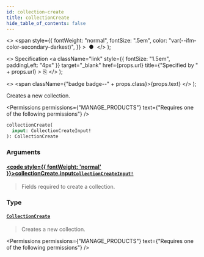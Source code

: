 ```yaml
---
id: collection-create
title: collectionCreate
hide_table_of_contents: false
---
```


  <>
    <span
      style={{
        fontWeight: "normal",
        fontSize: ".5em",
        color: "var(--ifm-color-secondary-darkest)",
      }}
    >
      &nbsp;●&nbsp;
    </span>
  </>
);

  <>
    Specification
    <a
      className="link"
      style={{ fontSize: "1.5em", paddingLeft: "4px" }}
      target="\_blank"
      href={props.url}
      title={"Specified by " + props.url}
    >
      ⎘
    </a>
  </>
);

  <>
    <span className={"badge badge--" + props.class}>{props.text}</span>
  </>
);

Creates a new collection.

<Permissions
  permissions={"MANAGE_PRODUCTS"}
  text={"Requires one of the following permissions"}
/>

```graphql
collectionCreate(
  input: CollectionCreateInput!
): CollectionCreate
```

### Arguments

#### [<code style={{ fontWeight: 'normal' }}>collectionCreate.<b>input</b></code>](#)<Bullet />[`CollectionCreateInput!`](../../../api-reference/products/inputs/collection-create-input) <Badge class="secondary" text="non-null"/> <Badge class="secondary" text="input"/> <Badge class="secondary" text="products"/>

> Fields required to create a collection.

### Type

#### [`CollectionCreate`](../../../api-reference/products/objects/collection-create) <Badge class="secondary" text="object"/> <Badge class="secondary" text="products"/>

> Creates a new collection.

<Permissions
  permissions={"MANAGE_PRODUCTS"}
  text={"Requires one of the following permissions"}
/>

>

